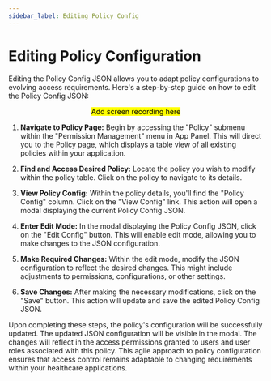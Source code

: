 ```yaml
---
sidebar_label: Editing Policy Config
---
```


# Editing Policy Configuration

Editing the Policy Config JSON allows you to adapt policy configurations to evolving access requirements. Here's a step-by-step guide on how to edit the Policy Config JSON:

<center> <mark> Add screen recording here </mark> </center>

1. **Navigate to Policy Page:**
   Begin by accessing the "Policy" submenu within the "Permission Management" menu in App Panel. This will direct you to the Policy page, which displays a table view of all existing policies within your application.

2. **Find and Access Desired Policy:**
   Locate the policy you wish to modify within the policy table. Click on the policy to navigate to its details.

3. **View Policy Config:**
   Within the policy details, you'll find the "Policy Config" column. Click on the "View Config" link. This action will open a modal displaying the current Policy Config JSON.

4. **Enter Edit Mode:**
   In the modal displaying the Policy Config JSON, click on the "Edit Config" button. This will enable edit mode, allowing you to make changes to the JSON configuration.

5. **Make Required Changes:**
   Within the edit mode, modify the JSON configuration to reflect the desired changes. This might include adjustments to permissions, configurations, or other settings.

6. **Save Changes:**
   After making the necessary modifications, click on the "Save" button. This action will update and save the edited Policy Config JSON.

Upon completing these steps, the policy's configuration will be successfully updated. The updated JSON configuration will be visible in the modal. The changes will reflect in the access permissions granted to users and user roles associated with this policy. This agile approach to policy configuration ensures that access control remains adaptable to changing requirements within your healthcare applications.